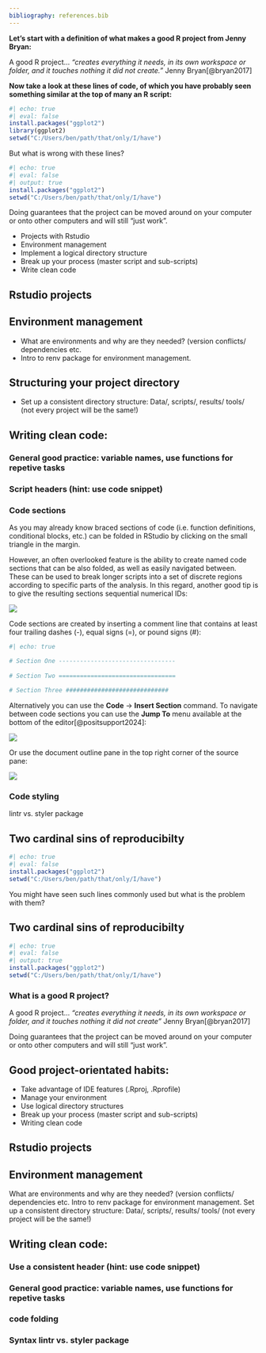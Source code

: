 ```yaml
---
bibliography: references.bib
---
```


<!-- Web content -->

::: {.content-visible when-format="html"}
**Let's start with a definition of what makes a good R project from Jenny Bryan:**

A good R project... *"creates everything it needs, in its own workspace or folder, and it touches nothing it did not create."* Jenny Bryan[@bryan2017]

**Now take a look at these lines of code, of which you have probably seen something similar at the top of many an R script:**

```r
#| echo: true
#| eval: false
install.packages("ggplot2")
library(ggplot2)
setwd("C:/Users/ben/path/that/only/I/have")
```

But what is wrong with these lines?

```r
#| echo: true
#| eval: false
#| output: true
install.packages("ggplot2")
setwd("C:/Users/ben/path/that/only/I/have")
```

Doing guarantees that the project can be moved around on your computer or onto other computers and will still "just work".

-   Projects with Rstudio
-   Environment management
-   Implement a logical directory structure
-   Break up your process (master script and sub-scripts)
-   Write clean code

## Rstudio projects

## Environment management

-   What are environments and why are they needed? (version conflicts/ dependencies etc.
-   Intro to renv package for environment management.

## Structuring your project directory

-   Set up a consistent directory structure: Data/, scripts/, results/ tools/ (not every project will be the same!)

## Writing clean code:

### General good practice: variable names, use functions for repetive tasks

### Script headers (hint: use code snippet)

### Code sections

As you may already know braced sections of code (i.e. function definitions, conditional blocks, etc.) can be folded in RStudio by clicking on the small triangle in the margin.

However, an often overlooked feature is the ability to create named code sections that can be also folded, as well as easily navigated between. These can be used to break longer scripts into a set of discrete regions according to specific parts of the analysis. In this regard, another good tip is to give the resulting sections sequential numerical IDs:

![](assets/images/code_section_sequential.png)

Code sections are created by inserting a comment line that contains at least four trailing dashes (-), equal signs (=), or pound signs (#):

```r
#| echo: true

# Section One ---------------------------------
 
# Section Two =================================
 
# Section Three #############################
```

Alternatively you can use the **Code** -\> **Insert Section** command. To navigate between code sections you can use the <strong>Jump To</strong> menu available at the bottom of the editor[@positsupport2024]:

![](assets/images/code_section_jumpto.png)

Or use the document outline pane in the top right corner of the source pane:

![](assets/images/code_section_documentpane.dark.png)

### Code styling

lintr vs. styler package
:::

<!-- Presentation content -->

::: {.content-visible when-format="revealjs"}
## Two cardinal sins of reproducibilty

```r
#| echo: true
#| eval: false
install.packages("ggplot2")
setwd("C:/Users/ben/path/that/only/I/have")
```

You might have seen such lines commonly used but what is the problem with them?

## Two cardinal sins of reproducibilty

```r
#| echo: true
#| eval: false
#| output: true
install.packages("ggplot2")
setwd("C:/Users/ben/path/that/only/I/have")
```

### What is a good R project?

A good R project... *"creates everything it needs, in its own workspace or folder, and it touches nothing it did not create"* Jenny Bryan[@bryan2017]

Doing guarantees that the project can be moved around on your computer or onto other computers and will still "just work".

## Good project-orientated habits:

-   Take advantage of IDE features (.Rproj, .Rprofile)
-   Manage your environment
-   Use logical directory structures
-   Break up your process (master script and sub-scripts)
-   Writing clean code

## Rstudio projects

## Environment management

What are environments and why are they needed? (version conflicts/ dependencies etc. Intro to renv package for environment management. Set up a consistent directory structure: Data/, scripts/, results/ tools/ (not every project will be the same!)

## Writing clean code:

### Use a consistent header (hint: use code snippet)

### General good practice: variable names, use functions for repetive tasks

### code folding

### Syntax lintr vs. styler package
:::
